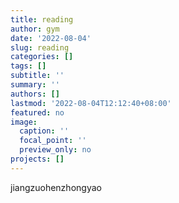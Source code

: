 ```yaml
---
title: reading
author: gym
date: '2022-08-04'
slug: reading
categories: []
tags: []
subtitle: ''
summary: ''
authors: []
lastmod: '2022-08-04T12:12:40+08:00'
featured: no
image:
  caption: ''
  focal_point: ''
  preview_only: no
projects: []
---
```


jiangzuohenzhongyao